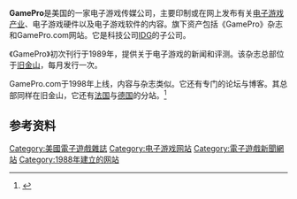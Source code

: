 '''GamePro'''是美国的一家电子游戏传媒公司，主要印制或在网上发布有关[[电子游戏产业|电子游戏产业]]、电子游戏硬件以及电子游戏软件的内容。旗下资产包括《GamePro》杂志和GamePro.com网站。它是科技公司[[IDG|IDG]]的子公司。

《GamePro》初次刊行于1989年，提供关于电子游戏的新闻和评测。该杂志总部位于[[旧金山|旧金山]]，每月发行一次。

GamePro.com于1998年上线，内容与杂志类似。它还有专门的论坛与博客。其总部同样在旧金山，它还有[[法国|法国]]与[[德国|德国]]的分站。<ref>{{cite web |url=http://www.gamepromedia.com/press-releases/view/182 |title=GamePro Media Redesigns Print and Online Editions to Enthusiastic Response |accessdate=2010-02-11 |deadurl=yes |archiveurl=https://web.archive.org/web/20110728084611/http://www.gamepromedia.com/press-releases/view/182 |archivedate=2011-07-28 }}</ref>

==参考资料==
{{reflist}}

{{Video Game Critics}}
[[Category:美國電子遊戲雜誌|Category:美國電子遊戲雜誌]]
[[Category:电子游戏网站|Category:电子游戏网站]]
[[Category:電子遊戲新聞網站|Category:電子遊戲新聞網站]]
[[Category:1988年建立的网站|Category:1988年建立的网站]]
